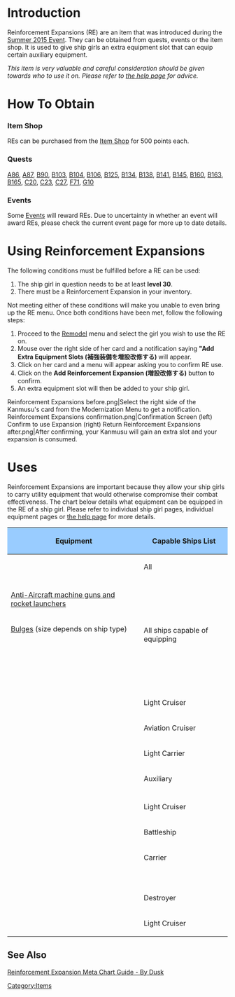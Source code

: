 <div style="float:right">{{Item/Card|{{PAGENAME}}|size=150px|link=file}}</div>
=Introduction=

Reinforcement Expansions (RE) are an item that was introduced during the [[Summer 2015 Event]]. They can be obtained from quests, events or the item shop. It is used to give ship girls an extra equipment slot that can equip certain auxiliary equipment.

''This item is very valuable and careful consideration should be given towards who to use it on. Please refer to [[Help:Reinforcement Expansion|the help page]] for advice.''

=How To Obtain=
===Item Shop===

REs can be purchased from the [[Shop#Special_Corner|Item Shop]] for 500 points each. 

===Quests===
[[Quests#A86|A86]], 
[[Quests#A87|A87]], 
[[Quests#B90|B90]], 
[[Quests#B103|B103]], 
[[Quests#B104|B104]], 
[[Quests#B106|B106]], 
[[Quests#B125|B125]], 
[[Quests#B134|B134]], 
[[Quests#B138|B138]], 
[[Quests#B141|B141]], 
[[Quests#B145|B145]], 
[[Quests#B160|B160]], 
[[Quests#B163|B163]], 
[[Quests#B165|B165]], 
[[Quests#C20|C20]], 
[[Quests#C23|C23]], 
[[Quests#C27|C27]], 
[[Quests#F71|F71]], 
[[Quests#G10|G10]]

===Events===

Some [[Events]] will reward REs. Due to uncertainty in whether an event will award REs, please check the current event page for more up to date details. 

=Using Reinforcement Expansions= 

The following conditions must be fulfilled before a RE can be used:

# The ship girl in question needs to be at least '''level 30'''.
# There must be a Reinforcement Expansion in your inventory.

Not meeting either of these conditions will make you unable to even bring up the RE menu. Once both conditions have been met, follow the following steps:

# Proceed to the [[Remodel (Menu)|Remodel]] menu and select the girl you wish to use the RE on.
# Mouse over the right side of her card and a notification saying '''"Add Extra Equipment Slots (補強装備を増設改修する)''' will appear.
# Click on her card and a menu will appear asking you to confirm RE use.
# Click on the '''Add Reinforcement Expansion (増設改修する)''' button to confirm.
# An extra equipment slot will then be added to your ship girl.

<gallery>
Reinforcement Expansions before.png|Select the right side of the Kanmusu's card from the Modernization Menu to get a notification.
Reinforcement Expansions confirmation.png|Confirmation Screen (left) Confirm to use Expansion (right) Return
Reinforcement Expansions after.png|After confirming, your Kanmusu will gain an extra slot and your expansion is consumed.
</gallery>

=Uses=

Reinforcement Expansions are important because they allow your ship girls to carry utility equipment that would otherwise compromise their combat effectiveness. The chart below details what equipment can be equipped in the RE of a ship girl. Please refer to individual ship girl pages, individual equipment pages or [[Help:Reinforcement Expansion|the help page]] for more details.
{| class="wikitable" style="text-align:center;"

!style="background-color:#99CCFF;" | Equipment
!style="background-color:#99CCFF;" colspan="2" | Capable Ships List
|-
|{{EmergencyRepair}}{{Equipment/Link|Emergency Repair Personnel|Emergency Repair Goddess|text=Damage Control Personnel}}
| colspan="2" rowspan="2" | All
|-
|{{Rations}}{{Equipment/Link|Combat Ration|Canned Saury|Combat Ration (Special Onigiri)|text=Combat Rations}}
|-
| colspan="3" |
|-
|{{GreenGunMG}}[[List of Anti-Air Guns by stats|Anti-Aircraft machine guns and rocket launchers]]
| colspan="2" rowspan="8" | All ships capable of equipping
|-
|{{ArmorEquipment}}[[List_of_Anti-Torpedo_Bulges_by_stats|Bulges]] (size depends on ship type)
|-
|{{AntiAircraftFireDirector}}{{Equipment/Link|Type 91 Anti-Aircraft Fire Director|Type 94 Anti-Aircraft Fire Director|text=Anti-Aircraft Fire Directors|link=List of Anti-Aircraft Fire Directors by stats}}
|-
|{{SurfaceShipPersonnel}}{{Equipment/Link|Skilled Lookouts|Torpedo Squadron Skilled Lookouts|text=Surface Ship Personnel}}
|-
|{{Supplies}}{{Equipment/Link|Underway Replenishment<!--Supplies-->}}
|-
|{{SubmarineRadar}}{{Equipment/Link|Submarine Radar & Waterproof Telescope|Submarine Radar & Passive Radiolocator (E27)|Late Model Submarine Radar & Passive Radiolocator|text=Submarine Radars<!--Submarine Equipment-->}}
|-
|{{Equipment/Card|Improved Kanhon Type Turbine|size=36px}} {{Equipment/Link|Improved Kanhon Type Turbine}}
|-
|{{Equipment/Card|Submarine 4-tube Stern Torpedo Launcher (Initial Model)|size=36px}} {{Equipment/Link|Submarine 4-tube Stern Torpedo Launcher (Initial Model)}}<br>{{Equipment/Card|Submarine 4-tube Stern Torpedo Launcher (Late Model)|size=36px}} {{Equipment/Link|Submarine 4-tube Stern Torpedo Launcher (Late Model)}}
|-
| colspan="3" |
|-
|rowspan="4"| {{Equipment/Card|8cm High-angle Gun|size=36px}} {{Equipment/Link|8cm High-angle Gun}}<br>{{Equipment/Card|8cm High-angle Gun Kai + Additional Machine Guns|size=36px}} {{Equipment/Link|8cm High-angle Gun Kai + Additional Machine Guns}}
| Light Cruiser
|{{Ship/Link|Agano|Noshiro|Yahagi|Sakawa|link_class=Agano|text=Agano-class}}{{·}}{{Ship/Link|Yura/Kai Ni}}
|-
| Aviation Cruiser
|{{Ship/Link|Mogami Kai Ni|Mogami Kai Ni Toku|Suzuya Kai Ni|Kumano Kai Ni|link_class=Mogami|text=Mogami-class Kai Ni}}
|-
| Light Carrier
|{{Ship/Link|Suzuya Carrier Kai Ni|Kumano Carrier Kai Ni|link_class=Mogami|text=Mogami-class Carrier Kai Ni}}{{·}}{{Ship/Link|Ryuuhou Kai Ni E|Ryuuhou Kai Ni|text= Ryuuhou Kai Ni (E)}}
|-
| Auxiliary
|{{Ship/Link|Katori|Kashima|link_class=Katori|text=Training Cruisers}}{{·}}{{Ship/Link|Akashi}}{{·}}{{Ship/Link|Taigei}}
|-
| colspan="3" |
|-
| rowspan="3"| {{Equipment/Card|10cm Twin High-angle Gun Mount (Carriage)|size=36px}} {{Equipment/Link|10cm Twin High-angle Gun Mount (Carriage)}}<br>{{Equipment/Card|10cm Twin High-angle Gun Mount Kai + Additional Machine Guns|size=36px}} {{Equipment/Link|10cm Twin High-angle Gun Mount Kai + Additional Machine Guns}}
| Light Cruiser
|{{Ship/Link|Ooyodo}}
|-
| Battleship
|{{Ship/Link|Yamato/Kai|Musashi/Kai|Musashi/Kai Ni|text=Yamato-class Kai (Ni)}}
|-
| Carrier
|{{Ship/Link|Taihou}}
|-
| colspan="3" |
|-
|{{Equipment/Card|Soukoutei (Armored Boat Class)|size=36px}} {{Equipment/Link|Soukoutei (Armored Boat Class)}}
| colspan="2"|{{Ship/Link|Shinshuu Maru}}
|-
| colspan="3" |
|-
| rowspan="2"| {{Equipment/Card|Elite Torpedo Squadron Command Facility|size=36px}} {{Equipment/Link|Elite Torpedo Squadron Command Facility}}
| Destroyer
|{{Ship/Link|Akizuki|Teruzuki|Suzutsuki|Hatsuzuki|link_class=Akizuki|text=Akizuki-class}}{{·}}{{Ship/Link|Yuugumo Kai Ni}}{{·}}{{Ship/Link|Naganami Kai Ni}}{{·}}{{Ship/Link|Takanami Kai Ni}}
|-
| Light Cruiser
|{{Ship/Link|Kuma|Tama|Kitakami|Ooi|Kiso|link_class=Kuma|text=Kuma-class}}{{·}}{{Ship/Link|Nagara|Isuzu|Nagara|Yura|Kinu|Abukuma|link_class=Nagara|text=Nagara-class}}{{·}}{{Ship/Link|Sendai|Jintsuu|Naka|link_class=Sendai|text=Sendai-class}}{{·}}{{Ship/Link|Agano|Noshiro|Yahagi|Sakawa|link_class=Agano|text=Agano-class}}{{·}}{{Ship/Link|Ooyodo}}
|}<references/>

{{Clear}}

==See Also==
[https://docs.google.com/document/d/12jOP4tdZ5buxv-ctSWuccFccTkslA3sl6hQDDLBbWgw/edit Reinforcement Expansion Meta Chart Guide - By Dusk]
{{Mechanics}}
[[Category:Items]]